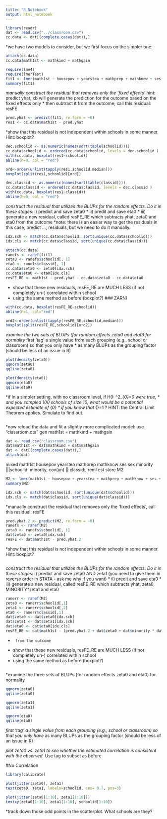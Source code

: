 ```yaml
---
title: "R Notebook"
output: html_notebook
---
```


```r
library(readr)
dat <- read.csv("../classroom.csv")
cc.data <- dat[(complete.cases(dat)),]
```

*we have two models to consider, but we first focus on the simpler one:
```r
attach(cc.data)
cc.data$math1st <- mathkind + mathgain
```

```r
require(lme4)
require(lmerTest)
fit1 <- lmer(math1st ~ housepov + yearstea + mathprep + mathknow + ses + sex + minority + (1|schoolid/classid), data=cc.data)
summary(fit1)
```

*manually construct the residual that removes only the 'fixed effects'
*hint: predict yhat, xb will generate the prediction for the outcome based on the fixed effects only
* then subtract it from the outcome; call this residual: resFE
```r
pred.yhat <- predict(fit1, re.form = ~0)
res1 <- cc.data$math1st - pred.yhat
```

*show that this residual is not independent within schools in some manner.  Hint: boxplot?
```r
dec.schoolid <- as.numeric(names(sort(table(schoolid))))
cc.data$schoolid <- ordered(cc.data$schoolid, levels = dec.schoolid )
with(cc.data, boxplot(res1~schoolid))
abline(h=0, col = "red")

ord<-order(unlist(tapply(res1,schoolid,median)))
boxplot(split(res1,schoolid)[ord])
```

```r
dec.classid <- as.numeric(names(sort(table(classid))))
cc.data$classid <- ordered(cc.data$classid, levels = dec.classid )
with(cc.data, boxplot(res1~classid))
abline(h=0, col = "red")

```


*construct the residual that utilizes the BLUPs for the random effects.  Do it in these stages:
* i) predict and save zeta0 
* ii) predit and save eta0
* iii) generate a new residual, called resFE_RE which subtracts yhat, zeta0 and eta0 from the outcome
*note: there is an easier way to get the residuals in this case, predict ..., residuals, but we need to do it manually.
```r
idx.sch <- match(cc.data$schoolid, sort(unique(cc.data$schoolid)))
idx.cls <- match(cc.data$classid, sort(unique(cc.data$classid))) 
```

```r
attach(cc.data)
ranefs <- ranef(fit1)
zeta0 <- ranefs$schoolid[, 1]
eta0 <- ranefs$classid[, 1]
cc.data$zeta0 <- zeta0[idx.sch]
cc.data$eta0 <- eta0[idx.cls]
resFE_RE <- math1st - pred.yhat - cc.data$zeta0 - cc.data$eta0
```


* show that these new residuals, resFE_RE are MUCH LESS (if not completely un-) correlated within school 
* using the same method as before (boxplot?)
### ZARNI
```r
with(cc.data, boxplot(resFE_RE~schoolid))
abline(h=1, col="red")

ord2<-order(unlist(tapply(resFE_RE,schoolid,median)))
boxplot(split(resFE_RE,schoolid)[ord2])

```


*examine the two sets of BLUPs (for random effects zeta0 and eta0) for normality
*first 'tag' a single value from each grouping (e.g., school or classroom) so that you only have 
* as many BLUPs as the grouping factor (should be less of an issue in R)
```r
plot(density(zeta0))
qqnorm(zeta0)
qqline(zeta0)
```

```r
plot(density(eta0))
qqnorm(eta0)
qqline(eta0)
```

*if In a simpler setting, with no classroom level, if H0: \sigma^2_{\zeta_0}=0 were true, 
* and you sampled 100 schools of size 10, what would be a potential expected estimate of \sigma_{\zeta_0} 
* if you know that \sigma_{\epsilon}=1 ?  HINT: the Central Limit Theorem applies.  Simulate to find out.
```r

```


*now reload the data and fit a slightly more complicated model:
use "classroom.dta"
gen math1st = mathkind + mathgain
```r
dat <- read.csv("classroom.csv")
dat$math1st <- dat$mathkind + dat$mathgain
dat <- dat[(complete.cases(dat)),]
attach(dat)


```



mixed math1st housepov yearstea mathprep mathknow ses sex minority |||schoolid: minority, cov(un) || classid:, reml 
est store M2

```r
M2 <- lmer(math1st ~ housepov + yearstea + mathprep + mathknow + ses + sex + minority + (0+minority|schoolid) + (1|schoolid) + (1|classid))
summary(M2)

```
```r
idx.sch <- match(dat$schoolid, sort(unique(dat$schoolid)))
idx.cls <- match(dat$classid, sort(unique(dat$classid))) 
```


*manually construct the residual that removes only the 'fixed effects', call this residual: resFE
```r
pred.yhat.2 <- predict(M2, re.form = ~0)
ranefs <- ranef(M2)
zeta0 <- ranefs$schoolid[, 1]
dat$zeta0 <- zeta0[idx.sch]
resFE <- dat$math1st - pred.yhat.2 
```

*show that this residual is not independent within schools in some manner.  Hint: boxplot?
```r



```

*construct the residual that utilizes the BLUPs for the random effects.  Do it in these stages:
* i) predict and save zeta0 AND zeta1 (you need to give them in reverse order in STATA - ask me why if you want)
* ii) predit and save eta0
* iii) generate a new residual, called resFE_RE which subtracts yhat, zeta0, MINORITY*zeta1 and eta0 
```r
ranerr <- ranef(M2)
zeta0 <- ranerr$schoolid[,1]
zeta1 <- ranerr$schoolid[,2]
eta0 <- ranerr$classid[,1]
dat$zeta0 <- dat$zeta0[idx.sch]
dat$zeta1 <- dat$zeta1[idx.sch]
dat$eta0 <- dat$eta0[idx.cls]
resFE_RE <- dat$math1st - (pred.yhat.2 + dat$zeta0 + dat$minority * dat$zeta1 + dat$eta0)
```


*      from the outcome

* show that these new residuals, resFE_RE are MUCH LESS (if not completely un-) correlated within school 
* using the same method as before (boxplot?)
```r



```

*examine the three sets of BLUPs (for random effects zeta0 and eta0) for normality
```r
qqnorm(zeta0)
qqline(zeta0)
```

```r
qqnorm(zeta1)
qqline(zeta1)
```

```r
qqnorm(eta0)
qqline(eta0)
```


*first 'tag' a single value from each grouping (e.g., school or classroom) so that you only have 
* as many BLUPs as the grouping factor (should be less of an issue in R)

*plot zeta0 vs. zeta1 to see whether the estimated correlation is consistent with the observed. 
* Use tag to subset as before

#No Correlation
```r
library(calibrate)
```


```r
plot(jitter(zeta0), zeta1)
text(zeta0, zeta1, labels=schoolid, cex= 0.7, pos=3)

plot(jitter(zeta0[1:10], zeta1[1:10]))
textxy(zeta0[1:10], zeta1[1:10], schoolid[1:10])

```


*track down those odd points in the scatterplot.  What schools are they?
```r



```

